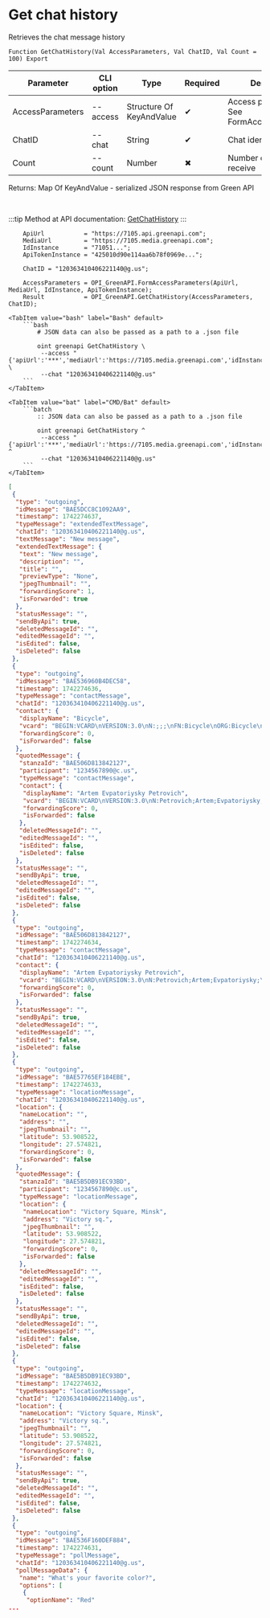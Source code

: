 ﻿---
sidebar_position: 1
description:  Retrieves the chat message historyСтраницы
keywords: [1C, 1С, 1С:Enterprise, 1С:Enterprise 8.3, API, Integration, Services, Exchange, OneScript, CLI, Green API]
---


# Get chat history
 Retrieves the chat message history



`Function GetChatHistory(Val AccessParameters, Val ChatID, Val Count = 100) Export`

  | Parameter | CLI option | Type | Required | Description |
  |-|-|-|-|-|
  | AccessParameters | --access | Structure Of KeyAndValue | &#x2714; | Access parameters. See FormAccessParameters |
  | ChatID | --chat | String | &#x2714; | Chat identifier |
  | Count | --count | Number | &#x2716; | Number of messages to receive |

  
  Returns:  Map Of KeyAndValue - serialized JSON response from Green API

<br/>

:::tip
Method at API documentation: [GetChatHistory](https://green-api.com/docs/api/journals/GetChatHistory/)
:::
<br/>



```bsl title="1C:Enterprise/OneScript code example"
    ApiUrl           = "https://7105.api.greenapi.com";
    MediaUrl         = "https://7105.media.greenapi.com";
    IdInstance       = "71051...";
    ApiTokenInstance = "425010d90e114aa6b78f0969e...";

    ChatID = "120363410406221140@g.us";

    AccessParameters = OPI_GreenAPI.FormAccessParameters(ApiUrl, MediaUrl, IdInstance, ApiTokenInstance);
    Result           = OPI_GreenAPI.GetChatHistory(AccessParameters, ChatID);
```
 

 <Tabs>
  
    <TabItem value="bash" label="Bash" default>
        ```bash
            # JSON data can also be passed as a path to a .json file
            
            oint greenapi GetChatHistory \
             --access "{'apiUrl':'***','mediaUrl':'https://7105.media.greenapi.com','idInstance':'7105187566','apiTokenInstance':'***'}" \
             --chat "120363410406221140@g.us"
        ```
    </TabItem>
  
    <TabItem value="bat" label="CMD/Bat" default>
        ```batch
            :: JSON data can also be passed as a path to a .json file
            
            oint greenapi GetChatHistory ^
             --access "{'apiUrl':'***','mediaUrl':'https://7105.media.greenapi.com','idInstance':'7105187566','apiTokenInstance':'***'}" ^
             --chat "120363410406221140@g.us"
        ```
    </TabItem>
</Tabs>


```json title="Result"
[
 {
  "type": "outgoing",
  "idMessage": "BAE5DCC8C1092AA9",
  "timestamp": 1742274637,
  "typeMessage": "extendedTextMessage",
  "chatId": "120363410406221140@g.us",
  "textMessage": "New message",
  "extendedTextMessage": {
   "text": "New message",
   "description": "",
   "title": "",
   "previewType": "None",
   "jpegThumbnail": "",
   "forwardingScore": 1,
   "isForwarded": true
  },
  "statusMessage": "",
  "sendByApi": true,
  "deletedMessageId": "",
  "editedMessageId": "",
  "isEdited": false,
  "isDeleted": false
 },
 {
  "type": "outgoing",
  "idMessage": "BAE536960B4DEC58",
  "timestamp": 1742274636,
  "typeMessage": "contactMessage",
  "chatId": "120363410406221140@g.us",
  "contact": {
   "displayName": "Bicycle",
   "vcard": "BEGIN:VCARD\nVERSION:3.0\nN:;;;\nFN:Bicycle\nORG:Bicycle\nTEL;type=CELL;type=VOICE;waid=79001234568:+79001234568\nEND:VCARD",
   "forwardingScore": 0,
   "isForwarded": false
  },
  "quotedMessage": {
   "stanzaId": "BAE506D813842127",
   "participant": "1234567890@c.us",
   "typeMessage": "contactMessage",
   "contact": {
    "displayName": "Artem Evpatoriysky Petrovich",
    "vcard": "BEGIN:VCARD\nVERSION:3.0\nN:Petrovich;Artem;Evpatoriysky;\nFN:Artem Evpatoriysky Petrovich\nORG:Bicycle\nTEL;type=CELL;type=VOICE;waid=79001234568:+79001234568\nEND:VCARD",
    "forwardingScore": 0,
    "isForwarded": false
   },
   "deletedMessageId": "",
   "editedMessageId": "",
   "isEdited": false,
   "isDeleted": false
  },
  "statusMessage": "",
  "sendByApi": true,
  "deletedMessageId": "",
  "editedMessageId": "",
  "isEdited": false,
  "isDeleted": false
 },
 {
  "type": "outgoing",
  "idMessage": "BAE506D813842127",
  "timestamp": 1742274634,
  "typeMessage": "contactMessage",
  "chatId": "120363410406221140@g.us",
  "contact": {
   "displayName": "Artem Evpatoriysky Petrovich",
   "vcard": "BEGIN:VCARD\nVERSION:3.0\nN:Petrovich;Artem;Evpatoriysky;\nFN:Artem Evpatoriysky Petrovich\nORG:Bicycle\nTEL;type=CELL;type=VOICE;waid=79001234568:+79001234568\nEND:VCARD",
   "forwardingScore": 0,
   "isForwarded": false
  },
  "statusMessage": "",
  "sendByApi": true,
  "deletedMessageId": "",
  "editedMessageId": "",
  "isEdited": false,
  "isDeleted": false
 },
 {
  "type": "outgoing",
  "idMessage": "BAE57765EF184EBE",
  "timestamp": 1742274633,
  "typeMessage": "locationMessage",
  "chatId": "120363410406221140@g.us",
  "location": {
   "nameLocation": "",
   "address": "",
   "jpegThumbnail": "",
   "latitude": 53.908522,
   "longitude": 27.574821,
   "forwardingScore": 0,
   "isForwarded": false
  },
  "quotedMessage": {
   "stanzaId": "BAE5B5DB91EC93BD",
   "participant": "1234567890@c.us",
   "typeMessage": "locationMessage",
   "location": {
    "nameLocation": "Victory Square, Minsk",
    "address": "Victory sq.",
    "jpegThumbnail": "",
    "latitude": 53.908522,
    "longitude": 27.574821,
    "forwardingScore": 0,
    "isForwarded": false
   },
   "deletedMessageId": "",
   "editedMessageId": "",
   "isEdited": false,
   "isDeleted": false
  },
  "statusMessage": "",
  "sendByApi": true,
  "deletedMessageId": "",
  "editedMessageId": "",
  "isEdited": false,
  "isDeleted": false
 },
 {
  "type": "outgoing",
  "idMessage": "BAE5B5DB91EC93BD",
  "timestamp": 1742274632,
  "typeMessage": "locationMessage",
  "chatId": "120363410406221140@g.us",
  "location": {
   "nameLocation": "Victory Square, Minsk",
   "address": "Victory sq.",
   "jpegThumbnail": "",
   "latitude": 53.908522,
   "longitude": 27.574821,
   "forwardingScore": 0,
   "isForwarded": false
  },
  "statusMessage": "",
  "sendByApi": true,
  "deletedMessageId": "",
  "editedMessageId": "",
  "isEdited": false,
  "isDeleted": false
 },
 {
  "type": "outgoing",
  "idMessage": "BAE536F160DEF884",
  "timestamp": 1742274631,
  "typeMessage": "pollMessage",
  "chatId": "120363410406221140@g.us",
  "pollMessageData": {
   "name": "What's your favorite color?",
   "options": [
    {
     "optionName": "Red"
...
```
